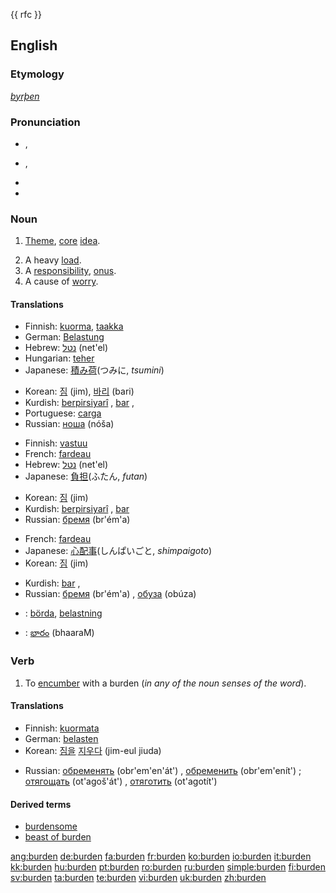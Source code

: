 {{ rfc }}
{{wikipedia}}
==English==

===Etymology===
{{etyl|ang}} ''[[byrþen]]''

===Pronunciation===
* {{a|RP}} {{IPA|/ˈbɜːdn/}}, {{SAMPA|/"b3:dn/}}
* {{a|GenAm}} {{IPA|/ˈbɝdn/}}, {{SAMPA|/"b3`dn/}}
* {{audio|en-us-burden.ogg|Audio (US)}}
* {{rhymes|ɜː(r)dən}}

===Noun===
{{en-noun}}

# {{obsolete}} [[Theme]], [[core]] [[idea]].
# A heavy [[load]].
# A [[responsibility]], [[onus]].
# A cause of [[worry]].

====Translations====
{{trans-top|A heavy load}}
* Finnish: [[kuorma]], [[taakka]]
* German: [[Belastung]]
* Hebrew: [[נטל]] (net'el) {{m}}
* Hungarian: [[teher]]
* Japanese: [[積み荷]](つみに, ''tsumini'')
{{trans-mid}}
* Korean: [[짐]] (jim), [[바리]] (bari)
* Kurdish: [[berpirsiyarî]] {{f}}, [[bar]] {{m}}, {{KUchar|[[بار گرانی]]}}
* Portuguese: [[carga]]
* Russian: [[ноша]] (nóša) {{f}}
{{trans-bottom}}

{{trans-top|A responsibility, onus}}
* Finnish: [[vastuu]]
* French: [[fardeau]] {{m}}
* Hebrew: [[נטל]] (net'el) {{m}}
* Japanese: [[負担]](ふたん, ''futan'')
{{trans-mid}}
* Korean: [[짐]] (jim)
* Kurdish: [[berpirsiyarî]] {{f}}, [[bar]] {{m}} {{KUchar|[[بار]]}}
* Russian: [[бремя]] (br'ém'a) {{n}}
{{trans-bottom}}

{{trans-top|A cause of worry}}
* French: [[fardeau]] {{m}}
* Japanese: [[心配事]](しんぱいごと, ''shimpaigoto'')
* Korean: [[짐]] (jim)
{{trans-mid}}
* Kurdish: [[bar]] {{m}}, {{KUchar|[[به‌ڵا]]}}
* Russian: [[бремя]] (br'ém'a) {{n}}, [[обуза]] (obúza) {{f}}
{{trans-bottom}}

{{checktrans-top}}
* {{ttbc|Swedish}}: [[börda]], [[belastning]]
{{trans-mid}}
* {{ttbc|Telugu}}: [[భారం]] (bhaaraM)
{{trans-bottom}}

===Verb===
{{en-verb}}

# {{transitive}} To [[encumber]] with a burden (''in any of the noun senses of the word'').

====Translations====
{{trans-top|encumber}}
* Finnish: [[kuormata]]
* German: [[belasten]]
* Korean: [[짐]]을 [[지우다]] (jim-eul jiuda)
{{trans-mid}}
* Russian: [[обременять]] (obr'em'en'át') {{impf}}, [[обременить]] (obr'em'enít') {{pf}}; [[отягощать]] (ot'agoš'át') {{impf}}, [[отяготить]] (ot'agotít') {{pf}}
{{trans-bottom}}

====Derived terms====
* [[burdensome]]
* [[beast of burden]]

[[ang:burden]]
[[de:burden]]
[[fa:burden]]
[[fr:burden]]
[[ko:burden]]
[[io:burden]]
[[it:burden]]
[[kk:burden]]
[[hu:burden]]
[[pt:burden]]
[[ro:burden]]
[[ru:burden]]
[[simple:burden]]
[[fi:burden]]
[[sv:burden]]
[[ta:burden]]
[[te:burden]]
[[vi:burden]]
[[uk:burden]]
[[zh:burden]]